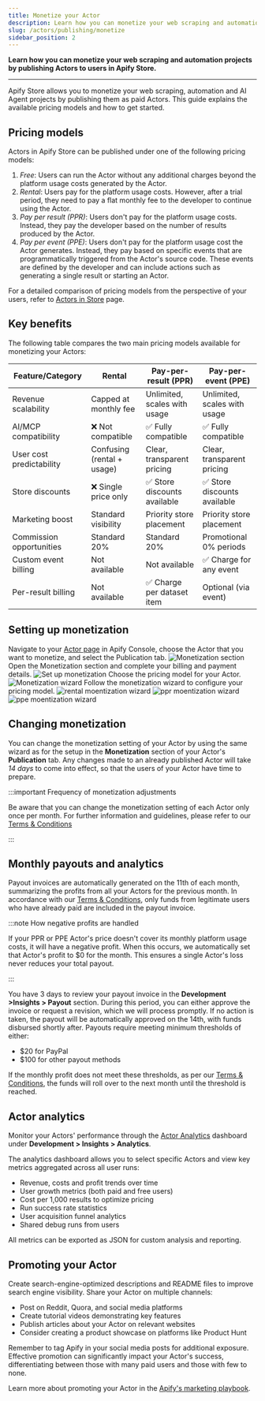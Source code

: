 ```yaml
---
title: Monetize your Actor
description: Learn how you can monetize your web scraping and automation projects by publishing Actors to users in Apify Store.
slug: /actors/publishing/monetize
sidebar_position: 2
---
```


**Learn how you can monetize your web scraping and automation projects by publishing Actors to users in Apify Store.**

---


Apify Store allows you to monetize your web scraping, automation and AI Agent projects by publishing them as paid Actors. This guide explains the available pricing models and how to get started.

## Pricing models

Actors in Apify Store can be published under one of the following pricing models:

1. _Free_: Users can run the Actor without any additional charges beyond the platform usage costs generated by the Actor.
2. _Rental_: Users pay for the platform usage costs. However, after a trial period, they need to pay a flat monthly fee to the developer to continue using the Actor.
3. _Pay per result (PPR)_: Users don't pay for the platform usage costs. Instead, they pay the developer based on the number of results produced by the Actor.
4. _Pay per event (PPE)_: Users don't pay for the platform usage cost the Actor generates. Instead, they pay based on specific events that are programmatically triggered from the Actor's source code. These events are defined by the developer and can include actions such as generating a single result or starting an Actor.

For a detailed comparison of pricing models from the perspective of your users, refer to [Actors in Store](/platform/actors/running/actors-in-store) page.

## Key benefits

The following table compares the two main pricing models available for monetizing your Actors:

| Feature/Category         | Rental                | Pay-per-result (PPR)         | Pay-per-event (PPE)           |
|-------------------------|-------------------------------|-------------------------------|-------------------------------|
| Revenue scalability     | Capped at monthly fee         | Unlimited, scales with usage  | Unlimited, scales with usage  |
| AI/MCP compatibility    | ❌ Not compatible             | ✅ Fully compatible           | ✅ Fully compatible           |
| User cost predictability| Confusing (rental + usage)    | Clear, transparent pricing    | Clear, transparent pricing    |
| Store discounts         | ❌ Single price only          | ✅ Store discounts available  | ✅ Store discounts available  |
| Marketing boost         | Standard visibility           | Priority store placement      | Priority store placement      |
| Commission opportunities| Standard 20%                  | Standard 20%                  | Promotional 0% periods        |
| Custom event billing    | Not available                 | Not available                 | ✅ Charge for any event       |
| Per-result billing      | Not available                 | ✅ Charge per dataset item    | Optional (via event)          |

## Setting up monetization

Navigate to your [Actor page](https://console.apify.com/actors?tab=my) in Apify Console, choose the Actor that you want to monetize, and select the Publication tab.
![Monetization section](../images/monetization-section.png)
Open the Monetization section and complete your billing and payment details.
![Set up monetization](../images/monetize_actor_set_up_monetization.png)
Choose the pricing model for your Actor.
![Monetization wizard](../images/monetization_wizard.png)
Follow the monetization wizard to configure your pricing model.
<Tabs>
<TabItem value="Rental" label="Rental">
![rental moentization wizard](../images/rental-wizard.png)
</TabItem>
<TabItem value="Pay-per-result" label="Pay-per-result">
![ppr moentization wizard](../images/ppr-wizard.png)
</TabItem>
<TabItem value="Pay-per-event" label="Pay-per-event">
![ppe moentization wizard](../images/ppe-wizard.png)
</TabItem>
</Tabs>

## Changing monetization

You can change the monetization setting of your Actor by using the same wizard as for the setup in the **Monetization** section of your Actor's **Publication** tab. Any changes made to an already published Actor will take _14 days_ to come into effect, so that the users of your Actor have time to prepare.

:::important Frequency of monetization adjustments

Be aware that you can change the monetization setting of each Actor only once per month. For further information and guidelines, please refer to our [Terms & Conditions](https://apify.com/store-terms-and-conditions)

:::

## Monthly payouts and analytics

Payout invoices are automatically generated on the 11th of each month, summarizing the profits from all your Actors for the previous month.
In accordance with our [Terms & Conditions](https://apify.com/store-terms-and-conditions), only funds from legitimate users who have already paid are included in the payout invoice.

:::note How negative profits are handled

If your PPR or PPE Actor's price doesn't cover its monthly platform usage costs, it will have a negative profit. When this occurs, we automatically set that Actor's profit to $0 for the month. This ensures a single Actor's loss never reduces your total payout.

:::

You have 3 days to review your payout invoice in the **Development >Insights > Payout** section. During this period, you can either approve the invoice or request a revision, which we will process promptly.
If no action is taken, the payout will be automatically approved on the 14th, with funds disbursed shortly after. Payouts require meeting minimum thresholds of either:

- $20 for PayPal
- $100 for other payout methods

If the monthly profit does not meet these thresholds, as per our [Terms & Conditions](https://apify.com/store-terms-and-conditions), the funds will roll over to the next month until the threshold is reached.

## Actor analytics

Monitor your Actors' performance through the [Actor Analytics](https://console.apify.com/actors/insights/analytics) dashboard under **Development > Insights > Analytics**.

The analytics dashboard allows you to select specific Actors and view key metrics aggregated across all user runs:

- Revenue, costs and profit trends over time
- User growth metrics (both paid and free users)
- Cost per 1,000 results to optimize pricing
- Run success rate statistics
- User acquisition funnel analytics
- Shared debug runs from users

All metrics can be exported as JSON for custom analysis and reporting.

## Promoting your Actor

Create search-engine-optimized descriptions and README files to improve search engine visibility. Share your Actor on multiple channels:

- Post on Reddit, Quora, and social media platforms
- Create tutorial videos demonstrating key features
- Publish articles about your Actor on relevant websites
- Consider creating a product showcase on platforms like Product Hunt

Remember to tag Apify in your social media posts for additional exposure. Effective promotion can significantly impact your Actor's success, differentiating between those with many paid users and those with few to none.

Learn more about promoting your Actor in the [Apify's marketing playbook](/academy/actor-marketing-playbook).

